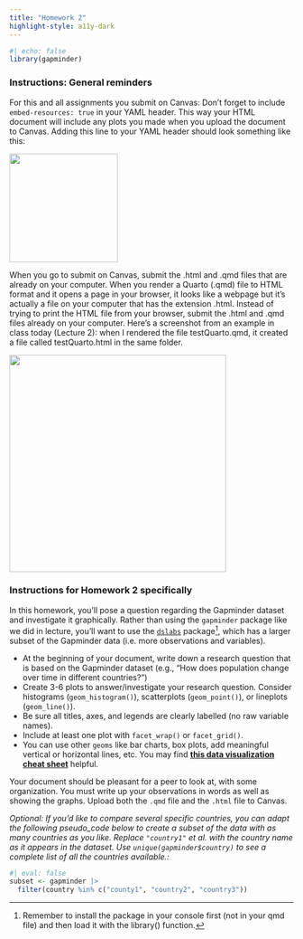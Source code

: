 ```yaml
---
title: "Homework 2"
highlight-style: a11y-dark
---
```


```r
#| echo: false
library(gapminder)
```

### Instructions: General reminders

For this and all assignments you submit on Canvas: Don't forget to include `embed-resources: true` in your YAML header.  This way your HTML document will include any plots you made when you upload the document to Canvas. Adding this line to your YAML header should look something like this:

![](images/quarto_embed.png){width=2in}

When you go to submit on Canvas, submit the .html and .qmd files that are already on your computer. When you render a Quarto (.qmd) file to HTML format and it opens a page in your browser, it looks like a webpage but it's actually a file on your computer that has the extension .html. Instead of trying to print the HTML file from your browser, submit the .html and .qmd files already on your computer. Here's a screenshot from an example in class today (Lecture 2): when I rendered the file testQuarto.qmd, it created a file called testQuarto.html in the same folder.

![](images/local_html_file.png){width=4in}

### Instructions for Homework 2 specifically

In this homework, you'll pose a question regarding the Gapminder dataset and investigate it graphically. Rather than using the `gapminder` package like we did in lecture, you'll want to use the [`dslabs`](https://cran.r-project.org/web/packages/dslabs/dslabs.pdf) package^[Remember to install the package in your console first (not in your qmd file) and then load it with the library() function.], which has a larger subset of the Gapminder data (i.e. more observations and variables).

* At the beginning of your document, write down a research question that is based on the Gapminder dataset (e.g., "How does population change over time in different countries?")
* Create 3-6 plots to answer/investigate your research question. Consider histograms (`geom_histogram()`), scatterplots (`geom_point()`), or lineplots (`geom_line()`).
* Be sure all titles, axes, and legends are clearly labelled (no raw variable names).
* Include at least one plot with `facet_wrap()` or `facet_grid()`.
* You can use other `geoms` like bar charts, box plots, add meaningful vertical or horizontal lines, etc. You may find [**this data visualization cheat sheet**](https://rstudio.github.io/cheatsheets/data-visualization.pdf) helpful.

Your document should be pleasant for a peer to look at, with some organization. You must write up your observations in words as well as showing the graphs. Upload both the `.qmd` file and the `.html` file to Canvas. 

*Optional: If you'd like to compare several specific countries, you can adapt the following pseudo_code below to create a subset of the data with as many countries as you like. Replace `"country1"` et al. with the country name as it appears in the dataset. Use `unique(gapminder$country)` to see a complete list of all the countries available.:*

```r
#| eval: false
subset <- gapminder |> 
  filter(country %in% c("county1", "country2", "country3"))
```


